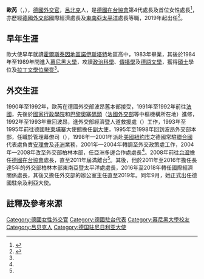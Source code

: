 {{noteTA

|G1=德国地名

|G2=Landkreis

|G3=People

|G4=地名

}}

{{Infobox officeholder
|name         = 歐芮<br>
|image        =Birgitt Ory (cropped from 副總統接見德國國會社民黨國會議員代表團主席ENGELBERT WISTUBA r3).jpg
|image_size   =200px
|caption=2009年攝於[[台灣|台灣]][[台北市|台北]]
|office       = {{Link-en|德國駐奈及利亞大使館|Embassy of Germany, Abuja|德國駐奈及利亞大使}}
|term_start   =2019年
|term_end     =
|predecessor  =
|successor    =
|office2      = [[德國在台協會|德國在台協會]]處長
|term_start2   =2008年
|term_end2    =2011年
|predecessor2  =
|successor2    =
|birth_name   = Birgitt Ory
|birth_place  ={{FRG}}[[什勒斯維希-霍爾斯坦邦|什勒斯維希-霍爾斯坦邦]][[呂北克|呂北克]]
|birth_date   ={{birth year and age|1964}}
|death_date   =
|death_place  =
|party        =
|spouse       =
|children     =
|nationality  ={{GER}}
|education    = [[慕尼黑大學|慕尼黑大學]]碩士
|awards       =
}}

'''歐芮'''（{{lang-de|Birgitt Ory}}，{{bd|1964年||||catIdx=Ory}}），[[德國|德國]][[外交官|外交官]]，[[呂北克|呂北克]]人，是[[德國在台協會|德國在台協會]]第4代處長及首位女性處長<ref name="heute">{{Cite news|script-title=de:Anerkennung für verdienstvollen Repräsentanten|url=http://taiwanheute.nat.gov.tw/ct.asp?ctNode=213&xItem=221813&mp=22|publisher={{lang|de|{{Link-de|德文台灣評論|Taiwan heute|Taiwan heute}}}}|date=2014-07-01|accessdate=2015-03-13|deadurl=yes|archiveurl=http://archive.is/Esign|archivedate=2015-04-02}}{{de}}</ref>，亦歷經[[德國外交部|德國外交部]]國際經濟處長及[[東南亞|東南亞]][[太平洋|太平洋]]處長等職，2019年起出任{{Link-en|德國駐奈及利亞大使館|Embassy of Germany, Abuja|德國駐奈及利亞大使}}<ref name="奈及利亞">{{Cite web |script-title=de:Lebenslauf von Botschafterin Birgitt Ory |url=https://nigeria.diplo.de/ng-de/vertretungen/botschaft/lebenslauf/1015124 |publisher={{lang|de|{{Link-en|德國駐奈及利亞大使館|Embassy of Germany, Abuja|Deutsche Botschaft Abuja}}}} |accessdate=2020-07-10 |archiveurl=https://archive.today/20200709183809/https://nigeria.diplo.de/ng-de/vertretungen/botschaft/lebenslauf/1015124 |archivedate=2020-07-09 |deadurl=yes }}{{de}}</ref>。

==早年生涯==

歐大使早年就讀[[霍爾斯泰因地區諾伊斯塔特|霍爾斯泰因地區諾伊斯塔特]]地區高中，1983年畢業，其後於1984年至1989年間進入[[慕尼黑大學|慕尼黑大學]]，攻讀[[政治科學|政治科學]]、[[傳播學|傳播學]]及[[德語文學|德語文學]]，獲得[[碩士|碩士]]學位及[[拉丁文學位榮譽|拉丁文學位榮譽]]<ref name="奈及利亞"/>。
==外交生涯==

1990年至1992年，歐芮在德國外交部波昂舊本部接受{{Link-de|專員訓練|Attachéausbildung}}，1991年至1992年前往[[法國|法國]]，先後於[[國家行政學院_(法國)|國家行政學院]]和[[巴黎|巴黎]][[奧塞碼頭|奧塞碼頭]]（[[法國外交部|法國外交部]]等中樞機構所在地）進修，1992年至1993年重回波昂，進外交部經濟暨人道救援處（{{lang|de|Referat Wirtschaft und Humanitäre Hilfe}}）工作，1993年至1995年前往德國駐[[柬埔寨|柬埔寨]]大使館擔任[[使領館副館長|副大使]]，1995年至1998年回到波昂外交部本部，任職於管理幕僚司（{{lang|de|Leitungsstab}}），1998年—2001年派赴[[美國|美國]][[紐約市|紐約市]]之德國常駐[[聯合國|聯合國]]代表處負責[[安理會|安理會]]及[[非洲|非洲]]業務，2001年—2004年轉調至{{Link-en|德國聯邦總統府|Bundespräsidialamt}}外交政策處工作，2004年—2008年改至外交部柏林本部，任亞洲多邊合作處處長<ref name="奈及利亞"/>。2008年前往[[台灣|台灣]]擔任[[德國在台協會|德國在台協會]]處長，直至2011年屆滿離台<ref name="heute"/>。其後，他於2011年至2016年擔任長達5年的外交部柏林本部東南亞暨太平洋處處長，2016年至2018年轉任國際經濟關係處長，其後又擔任外交部{{Link-de|國務部長 (德國)|Staatsminister (Deutschland)|國務部長}}{{Link-de|蜜雪兒·明特費林|Michelle Müntefering}}的辦公室主任直至2019年。同年9月，她正式出任德國駐奈及利亞大使。
==註釋及參考來源==

{{reflist|30em}}
{{s-start}}

{{s-dip}}

{{s-before|{{Link-en|伯恩哈德·施拉格黑克|Bernhard Schlagheck}}|（{{lang|de|Bernhard Schlagheck}}）}}

{{s-title| {{Link-en|德國駐奈及利亞大使館|Embassy of Germany, Abuja|德國駐奈及利亞大使}}|2019年－}}

{{s-inc}}

{{s-before|薄達夫|（{{lang|de|Detlef Boldt}}）}}

{{s-title| [[德國在台協會|德國在台協會]]處長|2008年－2011年}}

{{s-after| {{Link-en|紀克禮|Michael Zickerick}}|（{{lang|de|Michael Zickerick}}）}}

{{end box}}

{{DEFAULTSORT:Ory, Birgitt}}
[[Category:德國女性外交官|Category:德國女性外交官]]
[[Category:德國駐台代表|Category:德國駐台代表]]
[[Category:慕尼黑大學校友|Category:慕尼黑大學校友]]
[[Category:吕贝克人|Category:吕贝克人]]
[[Category:德国驻尼日利亚大使|Category:德国驻尼日利亚大使]]